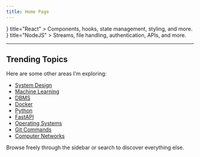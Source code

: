 ```yaml
---
title: Home Page
---
```




<Cards>
<Link href="/docs/react">
  <Card
    icon={<Atom/>}
    title="React"
  >
    Components, hooks, state management, styling, and more.  
  </Card>
</Link>
<Link href="/docs/react">
  <Card
    icon={<Hexagon/>}
    title="NodeJS"
  >
    Streams, file handling, authentication, APIs, and more.  
  </Card>
</Link>
</Cards>

---

## Trending Topics  

Here are some other areas I'm exploring:  

- [System Design](./system-design.mdx)  
- [Machine Learning](./machine-learning.mdx)  
- [DBMS](./dbms.mdx)  
- [Docker](./docker.mdx)  
- [Python](./python.mdx)  
- [FastAPI](./fastapi.mdx)  
- [Operating Systems](./operating-system.mdx)  
- [Git Commands](./git-commands.mdx)  
- [Computer Networks](./computer-networks.mdx)  

Browse freely through the sidebar or search to discover everything else.  

